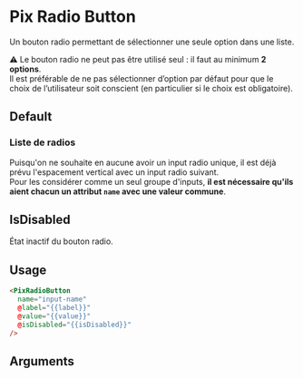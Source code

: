 

<Meta title="Form/Radio Button" component="PixRadioButton" argTypes={stories.argTypes} />

# Pix Radio Button

Un bouton radio permettant de sélectionner une seule option dans une liste.

⚠️ Le bouton radio ne peut pas être utilisé seul : il faut au minimum **2 options**.<br/>
Il est préférable de ne pas sélectionner d’option par défaut pour que le choix de l’utilisateur soit conscient (en particulier si le choix est obligatoire).

## Default

<Canvas isColumn>
  <Story name="Default" story={stories.Default} height={60} />
  <Story name="Default checked" story={stories.defaultChecked} height={60} />
</Canvas>

### Liste de radios

Puisqu'on ne souhaite en aucune avoir un input radio unique, il est déjà prévu l'espacement vertical avec un input radio suivant.<br/>
Pour les considérer comme un seul groupe d'inputs, **il est nécessaire qu'ils aient chacun un attribut `name` avec une valeur commune**.

<Canvas>
  <Story name="Multiple" story={stories.multiple} height={140} />
</Canvas>

## IsDisabled

État inactif du bouton radio.

<Canvas isColumn>
  <Story name="Disabled" story={stories.isDisabled} height={60} />
  <Story name="Disabled checked" story={stories.disabledChecked} height={60} />
</Canvas>

## Usage

```html
<PixRadioButton
  name="input-name"
  @label="{{label}}"
  @value="{{value}}"
  @isDisabled="{{isDisabled}}"
/>
```

## Arguments

<ArgsTable story="Default" />

